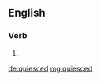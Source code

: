 ==English==

===Verb===
{{head|en|verb form}}

# {{en-past of|quiesce}}

[[de:quiesced]]
[[mg:quiesced]]